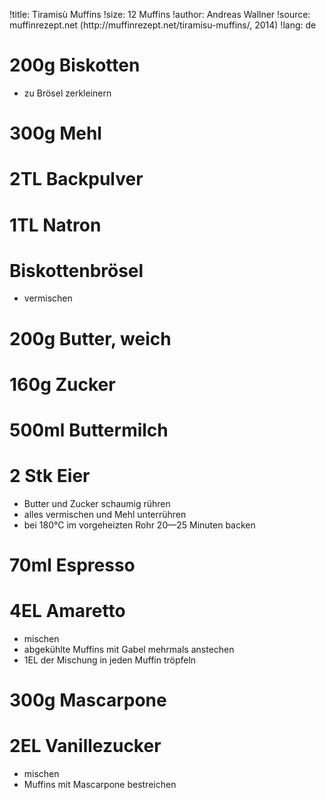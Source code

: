 !title: Tiramisù Muffins
!size: 12 Muffins
!author: Andreas Wallner
!source: muffinrezept.net (http://muffinrezept.net/tiramisu-muffins/, 2014)
!lang: de

# 200g Biskotten
* zu Brösel zerkleinern

# 300g Mehl
# 2TL Backpulver
# 1TL Natron
# Biskottenbrösel
* vermischen

# 200g Butter, weich
# 160g Zucker
# 500ml Buttermilch
# 2 Stk Eier
* Butter und Zucker schaumig rühren
* alles vermischen und Mehl unterrühren
* bei 180°C im vorgeheizten Rohr 20—25 Minuten backen

# 70ml Espresso
# 4EL Amaretto
* mischen
* abgekühlte Muffins mit Gabel mehrmals anstechen
* 1EL der Mischung in jeden Muffin tröpfeln

# 300g Mascarpone
# 2EL Vanillezucker
* mischen
* Muffins mit Mascarpone bestreichen
